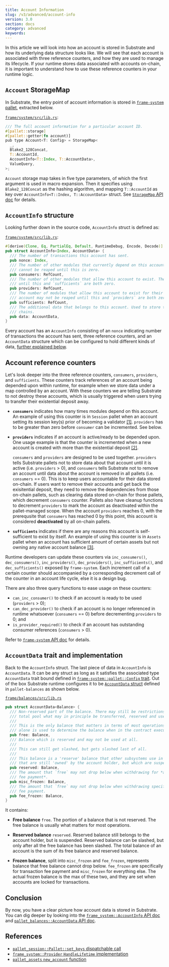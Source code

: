 ```yaml
---
title: Account Information
slug: /v3/advanced/account-info
version: 3.0 
section: docs
category: advanced
keywords:
---
```


In this article we will look into how an account is stored in Substrate and how its underlying data
structure looks like. We will see that each account is associated with three reference counters, and
how they are used to manage its lifecycle. If your runtime stores data associated with accounts
on-chain, it is important to understand how to use these reference counters in your runtime logic.

## `Account` StorageMap

In Substrate, the entry point of account information is stored in
[`frame-system` pallet](/rustdocs/latest/frame_system),
extracted below.

[`frame/system/src/lib.rs`](/rustdocs/latest/src/frame_system/lib.rs.html#530):

```rust
/// The full account information for a particular account ID.
#[pallet::storage]
#[pallet::getter(fn account)]
pub type Account<T: Config> = StorageMap<
  _,
  Blake2_128Concat,
  T::AccountId,
  AccountInfo<T::Index, T::AccountData>,
  ValueQuery,
>;
```

`Account` storage map takes in five type parameters, of which the first argument is used in macro
expansion. Then it specifies using `Blake2_128Concat` as the hashing algorithm, and mapping
`T::AccountId` as key over `AccountInfo<T::Index, T::AccountData>` struct. See
[`StorageMap` API doc](/rustdocs/latest/frame_support/storage/types/struct.StorageMap.html#impl)
for details.

## `AccountInfo` structure

Looking further down in the source code, `AccountInfo` struct is defined as:

[`frame/system/src/lib.rs`](/rustdocs/latest/src/frame_system/lib.rs.html#788-803):

```rust
#[derive(Clone, Eq, PartialEq, Default, RuntimeDebug, Encode, Decode)]
pub struct AccountInfo<Index, AccountData> {
  /// The number of transactions this account has sent.
  pub nonce: Index,
  /// The number of other modules that currently depend on this account's existence. The account
  /// cannot be reaped until this is zero.
  pub consumers: RefCount,
  /// The number of other modules that allow this account to exist. The account may not be reaped
  /// until this and `sufficients` are both zero.
  pub providers: RefCount,
  /// The number of modules that allow this account to exist for their own purposes only. The
  /// account may not be reaped until this and `providers` are both zero.
  pub sufficients: RefCount,
  /// The additional data that belongs to this account. Used to store the balance(s) in a lot of
  /// chains.
  pub data: AccountData,
}
```

Every account has an `AccountInfo` consisting of an `nonce` indicating number of transactions the
account has sent, three reference counters, and an `AccountData` structure which can be configured
to hold different kinds of data, [further explained below](#accountdata-trait-and-implementation).

## Account reference counters

Let's look deeper into the three reference counters, `consumers`, `providers`, and `sufficients`.
These counters track references of an account being depended upon within runtime, for example when
we store data under a map controlled by an account. With these counters we are telling Substrate to
not destroy these accounts, which is usually triggered when users trying to transfer their
existential deposit away.

- **`consumers`** indicates how many times modules depend on this account. An example of using this
  counter is in `Session` pallet when an account setting its session key(s) prior of becoming a
  validator [[1]](#ref-session-set-keys). `providers` has to be greater than zero before `consumer`
  can be incremented. See below.

- **`providers`** indicates if an account is active/ready to be depended upon. One usage example
  is that the counter is incremented when a new account is created with more than the existential
  deposit [[2]](#ref-system-created).

  `consumers` and `providers` are designed to be used together. `providers` tells Substrate pallets
  not to store data about that account until it is active (i.e. `providers` > 0), and `consumers`
  tells Substrate not to remove an account until data about the account is removed in all pallets
  (i.e. `consumers` == 0). This is to keep users accountable for their data stored on-chain. If
  users want to remove their accounts and get back the exisitential deposit, they need to remove
  the dependencies from those on-chain pallets, such as clearing data stored on-chain for those
  pallets, which decrement `consumers` counter. Pallets also have cleanup functions to decrement
  `providers` to mark the account as deactivated within the pallet-managed scope. When the account
  `providers` reaches 0, with the prerequsite that `consumers` has reached 0 by this point, this
  account is considered **deactivated** by all on-chain pallets.

- **`sufficients`** indicates if there are any reasons this account is self-sufficient to exist by
  itself. An example of using this counter is in `Assets` pallet when an account has sufficient amount
  of certain assets but not owning any native account balance [[3]](#ref-assets-new-account).

Runtime developers can update these counters via `inc_consumers()`, `dec_consumers()`,
`inc_providers()`, `dec_providers()`, `inc_sufficients()`, and `dec_sufficients()` exposed by
`frame-system`. Each increment call of a certain counter should accompanied by a corresponding decrement call of the counter in an account life cycle, else it is a design bug.

There are also three query functions to ease usage on these counters:

- `can_inc_consumer()` to check if an account is ready to be used (`providers` > 0);
- `can_dec_provider()` to check if an account is no longer referenced in runtime whatsoever
  (`consumers` == 0) before decrementing `providers` to 0; and
- `is_provider_required()` to check if an account has outstanding consumer references
  (`consumers` > 0).

Refer to [`frame-system` API doc](/rustdocs/latest/frame_system/pallet/struct.Pallet.html#impl-11)
for details.

## `AccountData` trait and implementation

Back to the `AccountInfo` struct. The last piece of data in `AccountInfo` is `AccountData`. It can be any struct as long as it satisfies the associated type `AccountData` trait bound defined in [`frame-system::pallet::Config` trait](/rustdocs/latest/frame_system/pallet/trait.Config.html#associatedtype.AccountData). Out of the box Substrate runtime configures it to be [`AccountData` struct](/rustdocs/latest/pallet_balances/struct.AccountData.html) defined in `pallet-balances` as shown below.

[`frame/balances/src/lib.rs`](/rustdocs/latest/src/pallet_balances/lib.rs.html#566-586)

```rust
pub struct AccountData<Balance> {
  /// Non-reserved part of the balance. There may still be restrictions on this, but it is the
  /// total pool what may in principle be transferred, reserved and used for tipping.
  ///
  /// This is the only balance that matters in terms of most operations on tokens. It
  /// alone is used to determine the balance when in the contract execution environment.
  pub free: Balance,
  /// Balance which is reserved and may not be used at all.
  ///
  /// This can still get slashed, but gets slashed last of all.
  ///
  /// This balance is a 'reserve' balance that other subsystems use in order to set aside tokens
  /// that are still 'owned' by the account holder, but which are suspendable.
  pub reserved: Balance,
  /// The amount that `free` may not drop below when withdrawing for *anything except transaction
  /// fee payment*.
  pub misc_frozen: Balance,
  /// The amount that `free` may not drop below when withdrawing specifically for transaction
  /// fee payment.
  pub fee_frozen: Balance,
}
```

It contains:

- **Free balance** `free`. The portion of a balance that is not reserved. The free balance is
  usually what matters for most operations.

- **Reserved balance** `reserved`. Reserved balance still belongs to the account holder, but is
  suspended. Reserved balance can be slashed, but only after all the free balance has been slashed.
  The total balance of an account is the sum of its free balance and reserved balance.

- **Frozen balance**, split into `misc_frozen` and `fee_frozen`, represents balance that free
  balance cannot drop below. `fee_frozen` are specifically for transaction fee payment and
  `misc_frozen` for everything else. The actual frozen balance is the max of these two, and they are
  set when accounts are locked for transactions.

## Conclusion

By now, you have a clear picture how account data is stored in Substrate. You can dig deeper by
looking into the [`frame_system::AccountInfo` API doc](/rustdocs/latest/frame_system/struct.AccountInfo.html)
and [`pallet_balances::AccountData` API doc](/rustdocs/latest/pallet_balances/struct.AccountData.html).

## References

- [`pallet_session::Pallet::set_keys` dispatchable call](/rustdocs/latest/src/pallet_session/lib.rs.html#508-571)
- [`frame_system::Provider` `HandleLifetime` implementation](/rustdocs/latest/src/frame_system/lib.rs.html#1549-1561)
- [`pallet_assets` `new_account` function](/rustdocs/latest/src/pallet_assets/functions.rs.html#46-61)
